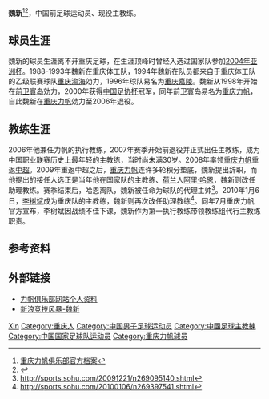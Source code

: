 {{Otheruses|魏新}}
{{noteta|G1=足球}}
{{football manager infobox
| playername = 魏新
| fullname = 魏新
| englishfullname = Wei Xin
| dateofbirth = {{birth date and age|1975|4|18}}
| height = {{height|m=1.79}}
| countryofbirth = {{CHN}}
| cityofbirth = [[重庆|重庆]]
| currentclub = [[重庆两江竞技|重庆两江竞技]]
| position = [[后卫_(足球)|后卫]]/[[中场|中场]]
| youthyears1 = 1988–1993  
| youthyears2 = 1994–1995 
| youthclubs1 = 重庆体工 
| youthclubs2 = [[重庆渝海|重庆渝海]]
| years1 = 1996  
| years2 = 1997–2006
| clubs1 = [[重庆嘉陵|重庆嘉陵]]
| clubs2 = [[重庆力帆|重庆力帆]]
| caps1 = 
| caps2 = 186  
| goals1 = 
| goals2 = 8 
| nationalyears1 = 2001–2006
| nationalteam1 = {{fb|CHN}}
| nationalcaps1 = 30  
| nationalgoals1 = 0 
| manageryears1 = 2007–2009  
| manageryears2 = 2009  
| manageryears3 = 2009–2010  
| manageryears4 = 2010
| manageryears5 = 2010
| manageryears6 = 2013
| manageryears7 = 2014-2015
| manageryears8 = 2015
| manageryears9 = 2017–2019
| managerclubs1 = [[重庆力帆|重庆力帆]]  
| managerclubs2 = [[重庆力帆|重庆力帆]]（助理教练）
| managerclubs3 = [[重庆力帆|重庆力帆]]（代理主教练）
| managerclubs4 = [[重庆力帆|重庆力帆]]（助理教练）
| managerclubs5 = [[重庆力帆|重庆力帆]]（第一执行教练）
| managerclubs6 = [[重庆FC|重庆FC]]
| managerclubs7 = [[中国国少队|中国国少队]]
| managerclubs8 = [[福建超越|福建超越]]
| managerclubs9 = [[南通支云|南通支云]]
| pcupdate = 
| ntupdate =
}}
'''魏新'''{{BD|1975年|4月18日|||W}}<ref>[http://www.lifanfc.com/index.php/Xiaojiang/info/id/83 重庆力帆俱乐部官方档案]{{dead link|date=2018年5月 |bot=InternetArchiveBot |fix-attempted=yes }}</ref><ref>{{Cite web |url=http://cnsoccer.titan24.com/2012-11-27/193768_6.html |title=老甲A联赛北京上海广州四川青岛陕西队完全名单 |access-date=2012-12-03 |archive-url=https://web.archive.org/web/20140228235322/http://cnsoccer.titan24.com/2012-11-27/193768_6.html |archive-date=2014-02-28 |dead-url=yes }}</ref>，中国前足球运动员、现役主教练。

== 球员生涯 ==
魏新的球员生涯离不开重庆足球，在生涯顶峰时曾经入选过国家队参加[[2004年亚洲杯足球赛|2004年亚洲杯]]。1988-1993年魏新在重庆体工队，1994年魏新在队员都来自于重庆体工队的乙级联赛球队[[重庆渝海|重庆渝海]]効力，1996年球队易名为[[重庆嘉陵|重庆嘉陵]]。魏新从1998年开始在[[前卫寰岛|前卫寰岛]]効力，2000年获得[[中国足协杯|中国足协杯]]冠军，同年前卫寰岛易名为[[重庆力帆|重庆力帆]]，自此魏新在[[重庆力帆|重庆力帆]]効力至2006年退役。

== 教练生涯 ==
2006年他兼任力帆的执行教练，2007年赛季开始前退役并正式出任主教练，成为中国职业联赛历史上最年轻的主教练，当时尚未满30岁。2008年率领[[重庆力帆|重庆力帆]]重返[[中超|中超]]。2009年重返中超之后，[[重庆力帆|重庆力帆]]连许多轮积分垫底，魏新提出辞职，而他提出的接任人选正是当年他在国家队的主教练、[[荷兰|荷兰]]人[[阿里·哈恩|阿里·哈恩]]，魏新则改任助理教练。赛季结束后，哈恩离队，魏新被任命为球队的代理主帅<ref>http://sports.sohu.com/20091221/n269095140.shtml</ref>。2010年1月6日，[[李树斌|李树斌]]成为重庆队的主教练，魏新则再次改任助理教练<ref>http://sports.sohu.com/20100106/n269397541.shtml</ref>。同年7月重庆力帆官方宣布，李树斌因战绩不佳下课，魏新作为第一执行教练带领教练组代行主教练职责。

== 参考资料 ==
{{reflist}}

== 外部链接 ==                                                                             
* [https://web.archive.org/web/20080517071319/http://www.lifanfc.com/wx.asp 力帆俱乐部网站个人资料]
* [http://sports.sina.com.cn/star/wei_xin/ 新浪竞技风暴-魏新]

{{2004年亚洲杯足球赛中国参赛名单}}
{{2015年中乙分类名单福建超越}}
{{2016年中乙分类名单南通}}
{{2017年中乙分类名单南通}}
{{2018年中乙分类名单南通}}

{{Authority control}}
{{DEFAULTSORT:WEI Xin}}
[[Category:魏姓|Xin]]
[[Category:重庆人|Category:重庆人]]
[[Category:中国男子足球运动员|Category:中国男子足球运动员]]
[[Category:中國足球主教練|Category:中國足球主教練]]
[[Category:中国国家足球队运动员|Category:中国国家足球队运动员]]
[[Category:重庆力帆球员|Category:重庆力帆球员]]